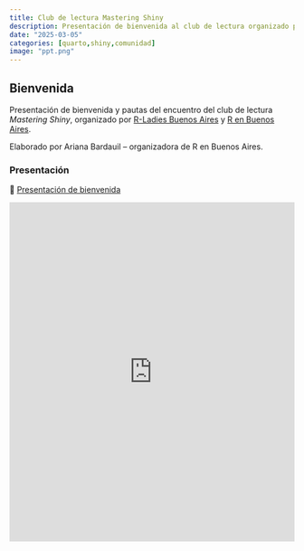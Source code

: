 ```yaml
---
title: Club de lectura Mastering Shiny
description: Presentación de bienvenida al club de lectura organizado por R-Ladies Buenos Aires y R en Buenos Aires, en torno al libro Mastering Shiny de Hadley Wickham.
date: "2025-03-05"
categories: [quarto,shiny,comunidad]
image: "ppt.png"
---
```


## Bienvenida

Presentación de bienvenida y pautas del encuentro del club de lectura *Mastering Shiny*, organizado por [R-Ladies Buenos Aires](https://rladiesba.netlify.app/) y [R en Buenos Aires](https://renbaires.netlify.app/).  

Elaborado por Ariana Bardauil – organizadora de R en Buenos Aires.

### Presentación
🔗 [Presentación de bienvenida](https://ariibard.github.io/mastering-shiny-welcome/#/club-de-lectura){target="_blank"}

<iframe src="https://ariibard.github.io/mastering-shiny-welcome/#/club-de-lectura" width="100%" height="600px" frameborder="0" allowfullscreen>

</iframe>